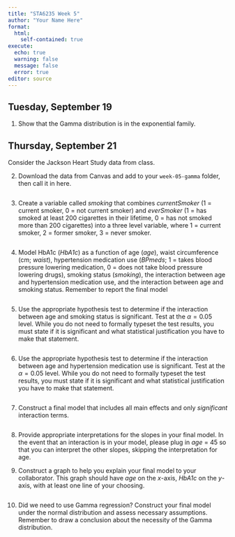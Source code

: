 ```yaml
---
title: "STA6235 Week 5"
author: "Your Name Here"
format: 
  html:
    self-contained: true
execute:
  echo: true
  warning: false
  message: false
  error: true
editor: source
---
```


## Tuesday, September 19

1. Show that the Gamma distribution is in the exponential family. 

## Thursday, September 21

Consider the Jackson Heart Study data from class. 

2. Download the data from Canvas and add to your `week-05-gamma` folder, then call it in here.

```r

```

3. Create a variable called *smoking* that combines *currentSmoker* (1 = current smoker, 0 = not current smoker) and *everSmoker* (1 = has smoked at least 200 cigarettes in their lifetime, 0 = has not smoked more than 200 cigarettes) into a three level variable, where 1 = current smoker, 2 = former smoker, 3 = never smoker.

```r

```

4. Model HbA1c (*HbA1c*) as a function of age (*age*), waist circumference (cm; *waist*), hypertension medication use (*BPmeds*; 1 = takes blood pressure lowering medication, 0 = does not take blood pressure lowering drugs), smoking status (*smoking*), the interaction between age and hypertension medication use, and the interaction between age and smoking status. Remember to report the final model

```r

```

5. Use the appropriate hypothesis test to determine if the interaction between age and smoking status is significant. Test at the $\alpha=0.05$ level. While you do not need to formally typeset the test results, you must state if it is significant and what statistical justification you have to make that statement.

```r

```

6. Use the appropriate hypothesis test to determine if the interaction between age and hypertension medication use is significant. Test at the $\alpha=0.05$ level. While you do not need to formally typeset the test results, you must state if it is significant and what statistical justification you have to make that statement.

```r

```

7. Construct a final model that includes all main effects and only *significant* interaction terms.

```r

```

8. Provide appropriate interpretations for the slopes in your final model. In the event that an interaction is in your model, please plug in *age* = 45 so that you can interpret the other slopes, skipping the interpretation for age.





9. Construct a graph to help you explain your final model to your collaborator. This graph should have *age* on the *x*-axis, *HbA1c* on the *y*-axis, with at least one line of your choosing.

```r

```

10. Did we need to use Gamma regression? Construct your final model under the normal distribution and assess necessary assumptions. Remember to draw a conclusion about the necessity of the Gamma distribution.

```r

```





